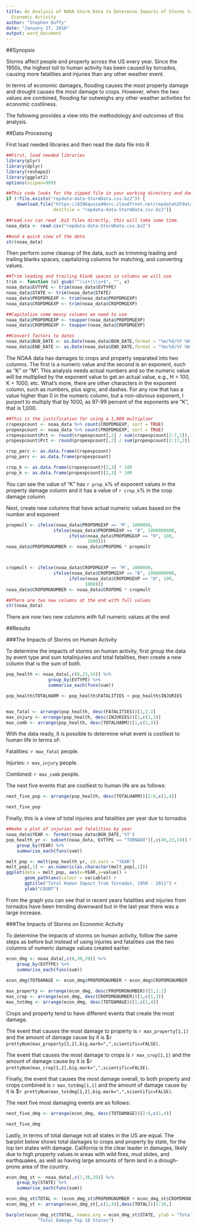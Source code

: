```yaml
---
title: An Analysis of NOAA Storm Data to Determine Impacts of Storms to Human and
  Economic Activity
author: "Stephen Duffy"
date: "January 27, 2016"
output: word_document
---
```


##Synopsis

Storms affect people and property across the US every year.  Since the 1950s, the highest toll
to human activity has been caused by tornados, causing more fatalities and injuries than any
other weather event.  

In terms of economic damages, flooding causes the most property damage and drought causes the
most damage to crops.  However, when the two values are combined, flooding far outweighs any
other weather activities for economic costliness.  

The following provides a view into the methodology and outcomes of this analysis.


##Data Processing

First load needed libraries and then read the data file into R
```r
##First, load needed libraries
library(plyr)
library(dplyr)
library(reshape2)
library(ggplot2)
options(scipen=999)

##This code looks for the zipped file in your working directory and downloads it if not present
if (!file.exists("repdata-data-StormData.csv.bz2")) {
    download.file("https://d396qusza40orc.cloudfront.net/repdata%2Fdata%2FStormData.csv.bz2",
                  destfile = "repdata-data-StormData.csv.bz2")}

##read.csv can read .bz2 files directly, this will take some time.
noaa_data <- read.csv("repdata-data-StormData.csv.bz2")

##and a quick view of the data
str(noaa_data)
```

Then perform some cleanup of the data, such as trimming leading and trailing blanks spaces,
capitalizing columns for matching, and converting values.

```r
##Trim leading and trailing blank spaces in columns we will use
trim <- function (x) gsub("^\\s+|\\s+$", "", x)
noaa_data$EVTYPE <- trim(noaa_data$EVTYPE)
noaa_data$STATE <- trim(noaa_data$STATE)
noaa_data$PROPDMGEXP <- trim(noaa_data$PROPDMGEXP)
noaa_data$CROPDMGEXP <- trim(noaa_data$CROPDMGEXP)

##Capitalize some messy columns we need to use
noaa_data$PROPDMGEXP <- toupper(noaa_data$PROPDMGEXP)
noaa_data$CROPDMGEXP <- toupper(noaa_data$CROPDMGEXP)

##Convert factors to dates
noaa_data$BGN_DATE <- as.Date(noaa_data$BGN_DATE,format = "%m/%d/%Y %H:%M:%S")
noaa_data$END_DATE <- as.Date(noaa_data$END_DATE,format = "%m/%d/%Y %H:%M:%S")
```

The NOAA data has damages to crops and property separated into two columns. The first is a
numeric value and the second is an exponent, such as "K" or "M".  This analysis needs actual
numbers and so the numeric value will be multiplied by the exponent value to get an actual
value, e.g., H = 100, K = 1000, etc.  What's more, there are other characters in the exponent
column, such as numbers, plus signs, and dashes.  For any row that has a value higher than 0 in 
the numeric column, but a non-obvious exponent, I purport to multiply that by 1000, as 97-99
percent of the exponents are "K", that is 1,000.

```r
##This is the justification for using a 1,000 multiplier
cropexpcount <- noaa_data %>% count(CROPDMGEXP, sort = TRUE)    
propexpcount <- noaa_data %>% count(PROPDMGEXP, sort = TRUE)
cropexpcount$Pct <- round(cropexpcount[,2] / sum(cropexpcount[2:7,2]),3)
propexpcount$Pct <- round(propexpcount[,2] / sum(propexpcount[2:17,2]),3)

crop_perc <- as.data.frame(cropexpcount)
prop_perc <- as.data.frame(propexpcount)

crop_k <- as.data.frame(cropexpcount)[2,3] * 100
prop_k <- as.data.frame(propexpcount)[2,3] * 100
```

You can see the value of "K" has `r prop_k`% of exponent values in the property 
damage column and it has a value of `r crop_k`% in the crop damage column.


Next, create new columns that have actual numeric values based on the number and exponent

```r
propmult <- ifelse(noaa_data$PROPDMGEXP == 'M', 1000000, 
                  ifelse(noaa_data$PROPDMGEXP == "B", 1000000000, 
                        ifelse(noaa_data$PROPDMGEXP == "H", 100, 
                               1000)))
noaa_data$PROPDMGNUMBER <- noaa_data$PROPDMG * propmult



cropmult <- ifelse(noaa_data$CROPDMGEXP == 'M', 1000000, 
                  ifelse(noaa_data$CROPDMGEXP == "B", 1000000000, 
                        ifelse(noaa_data$CROPDMGEXP == "H", 100, 
                              1000)))
noaa_data$CROPDMGNUMBER <- noaa_data$CROPDMG * cropmult

##There are two new columns at the end with full values
str(noaa_data)
```


There are now two new columns with full numeric values at the end


##Results


###The Impacts of Storms on Human Activity

To determine the impacts of storms on human activity, first group the data by event type and 
sum totalinjuries and total fatalities, then create a new column that is the sum of both.

```r

pop_health <- noaa_data[,c(8,23,24)] %>% 
                group_by(EVTYPE) %>% 
                summarise_each(funs(sum)) 

pop_health$TOTALHARM <- pop_health$FATALITIES + pop_health$INJURIES


max_fatal <- arrange(pop_health, desc(FATALITIES))[1,1:2]
max_injury <- arrange(pop_health, desc(INJURIES))[1,c(1,3)]
max_comb <- arrange(pop_health, desc(TOTALHARM))[1,c(1,4)]

```

With the data ready, it is possible to determine what event is costliest to human life in 
terms of: 

Fatalities:   `r max_fatal` people.
 
Injuries:     `r max_injury` people.

Combined:     `r max_comb` people.


The next five events that are costliest to human life are as follows:

```r
next_five_pop <- arrange(pop_health, desc(TOTALHARM))[2:6,c(1,4)]

next_five_pop
```


Finally, this is a view of total injuries and fatalities per year due to tornados

```r
##make a plot of injuries and fatalities by year
noaa_data$YEAR <- format(noaa_data$BGN_DATE,'%Y')
pop_health_yr <- subset(noaa_data, EVTYPE == "TORNADO")[,c(40,23,24)] %>% 
    group_by(YEAR) %>% 
    summarise_each(funs(sum)) 

melt_pop <- melt(pop_health_yr, id.vars = "YEAR")
melt_pop[,1] <- as.numeric(as.character(melt_pop[,1]))
ggplot(data = melt_pop, aes(x=YEAR,y=value)) +
       geom_path(aes(colour = variable)) +
       ggtitle("Total Human Impact from Tornados, 1950 - 2011") +
       ylab("COUNT")
```

From the graph you can see that in recent years fatalities and injuries from tornados have
been trending downward but in the last year there was a large increase.


###The Impacts of Storms on Economic Activity

To determine the impacts of storms on human activity, follow the same steps as before but instead
of using injuries and fatalities use the two columns of numeric damage values created earlier.

```r
econ_dmg <- noaa_data[,c(8,38,39)] %>% 
    group_by(EVTYPE) %>% 
    summarise_each(funs(sum))
    
econ_dmg$TOTDAMAGE <- econ_dmg$PROPDMGNUMBER + econ_dmg$CROPDMGNUMBER

max_property <- arrange(econ_dmg, desc(PROPDMGNUMBER))[1,1:2]
max_crop <- arrange(econ_dmg, desc(CROPDMGNUMBER))[1,c(1,3)]
max_totdmg <- arrange(econ_dmg, desc(TOTDAMAGE))[1,c(1,4)]

```

Crops and property tend to have different events that create the most damage.

The event that causes the most damage to property is `r max_property[1,1]` and the amount of 
damage cause by it is $`r prettyNum(max_property[1,2],big.mark=",",scientific=FALSE)`.
 
The event that causes the most damage to crops is `r max_crop[1,1]` and the amount of 
damage cause by it is $`r prettyNum(max_crop[1,2],big.mark=",",scientific=FALSE)`.

Finally, the event that causes the most damage overall, to both property and crops combined
is `r max_totdmg[1,1]` and the amount of damage cause by it is 
$`r prettyNum(max_totdmg[1,2],big.mark=",",scientific=FALSE)`.


The next five most damaging events are as follows:
```r
next_five_dmg <- arrange(econ_dmg, desc(TOTDAMAGE))[2:6,c(1,4)]

next_five_dmg
```


Lastly, in terms of total damage not all states in the US are equal.  The barplot below shows
total damages to crops and property by state, for the top ten states with damage.  California
is the clear leader in damages, likely due to high property values in areas with wild fires,
mud slides, and earthquakes, as well as having large amounts of farm land in a drough-prone
area of the country.

```r
econ_dmg_st <- noaa_data[,c(7,38,39)] %>% 
    group_by(STATE) %>% 
    summarise_each(funs(sum))

econ_dmg_st$TOTAL <- (econ_dmg_st$PROPDMGNUMBER + econ_dmg_st$CROPDMGNUMBER)
econ_dmg_st <- arrange(econ_dmg_st[,c(1,4)],desc(TOTAL))[1:10,]

barplot(econ_dmg_st$TOTAL, names.arg = econ_dmg_st$STATE, ylab = "Total Damage", main = 
            "Total Damage Top 10 States")
```



